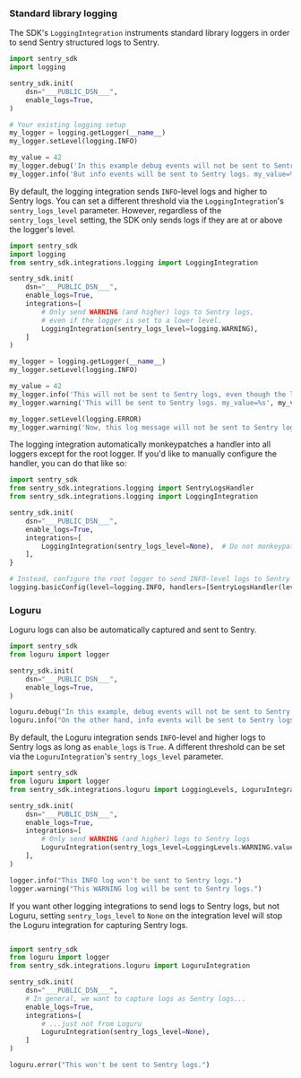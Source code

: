 ### Standard library logging

The SDK's `LoggingIntegration` instruments standard library loggers in order to send Sentry structured logs to Sentry.

```python
import sentry_sdk
import logging

sentry_sdk.init(
    dsn="___PUBLIC_DSN___",
    enable_logs=True,
)

# Your existing logging setup
my_logger = logging.getLogger(__name__)
my_logger.setLevel(logging.INFO)

my_value = 42
my_logger.debug('In this example debug events will not be sent to Sentry logs. my_value=%s', my_value)
my_logger.info('But info events will be sent to Sentry logs. my_value=%s', my_value)
```

By default, the logging integration sends `INFO`-level logs and higher to Sentry logs. You can set a different threshold via the `LoggingIntegration`'s `sentry_logs_level` parameter. However, regardless of the `sentry_logs_level` setting, the SDK only sends logs if they are at or above the logger's level.

```python
import sentry_sdk
import logging
from sentry_sdk.integrations.logging import LoggingIntegration

sentry_sdk.init(
    dsn="___PUBLIC_DSN___",
    enable_logs=True,
    integrations=[
        # Only send WARNING (and higher) logs to Sentry logs,
        # even if the logger is set to a lower level.
        LoggingIntegration(sentry_logs_level=logging.WARNING),
    ]
)

my_logger = logging.getLogger(__name__)
my_logger.setLevel(logging.INFO)

my_value = 42
my_logger.info('This will not be sent to Sentry logs, even though the logger is set to INFO. my_value=%s', my_value)
my_logger.warning('This will be sent to Sentry logs. my_value=%s', my_value)

my_logger.setLevel(logging.ERROR)
my_logger.warning('Now, this log message will not be sent to Sentry logs, since the logger is set to ERROR.')
```


The logging integration automatically monkeypatches a handler into all loggers except for the root logger. If you'd like to manually configure the handler, you can do that like so:

```python
import sentry_sdk
from sentry_sdk.integrations.logging import SentryLogsHandler
from sentry_sdk.integrations.logging import LoggingIntegration

sentry_sdk.init(
    dsn="___PUBLIC_DSN___",
    enable_logs=True,
    integrations=[
        LoggingIntegration(sentry_logs_level=None),  # Do not monkeypatch the sentry handler
    ],
}

# Instead, configure the root logger to send INFO-level logs to Sentry
logging.basicConfig(level=logging.INFO, handlers=[SentryLogsHandler(level=logging.INFO)])
```

### Loguru

Loguru logs can also be automatically captured and sent to Sentry.

```python
import sentry_sdk
from loguru import logger

sentry_sdk.init(
    dsn="___PUBLIC_DSN___",
    enable_logs=True,
)

loguru.debug("In this example, debug events will not be sent to Sentry logs.")
loguru.info("On the other hand, info events will be sent to Sentry logs.")
```

By default, the Loguru integration sends `INFO`-level and higher logs to Sentry logs as long as `enable_logs` is `True`. A different threshold can be set via the `LoguruIntegration`'s `sentry_logs_level` parameter.

```python
import sentry_sdk
from loguru import logger
from sentry_sdk.integrations.loguru import LoggingLevels, LoguruIntegration

sentry_sdk.init(
    dsn="___PUBLIC_DSN___",
    enable_logs=True,
    integrations=[
        # Only send WARNING (and higher) logs to Sentry logs
        LoguruIntegration(sentry_logs_level=LoggingLevels.WARNING.value),
    ],
)

logger.info("This INFO log won't be sent to Sentry logs.")
logger.warning("This WARNING log will be sent to Sentry logs.")
```

If you want other logging integrations to send logs to Sentry logs, but not Loguru, setting `sentry_logs_level` to `None` on the integration level will stop the Loguru integration for capturing Sentry logs.

```python

import sentry_sdk
from loguru import logger
from sentry_sdk.integrations.loguru import LoguruIntegration

sentry_sdk.init(
    dsn="___PUBLIC_DSN___",
    # In general, we want to capture logs as Sentry logs...
    enable_logs=True,
    integrations=[
        # ...just not from Loguru
        LoguruIntegration(sentry_logs_level=None),
    ]
)

loguru.error("This won't be sent to Sentry logs.")
```
